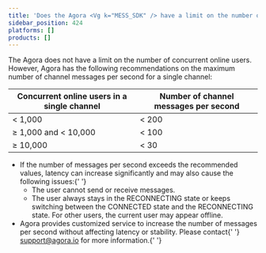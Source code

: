```yaml
---
title: 'Does the Agora <Vg k="MESS_SDK" /> have a limit on the number of concurrent online users and the frequency of sending channel messages?'
sidebar_position: 424
platforms: []
products: []
---
```



The Agora <Vg k="MESS_SDK" /> does not have a limit on the number of concurrent online users. However, Agora has the following recommendations on the maximum number of channel messages per second for a single channel:

| Concurrent online users in a single channel | Number of channel messages per second |
| ------------------------------------------- | ------------------------------------- |
| &lt; 1,000                                  | &lt; 200                              |
| &ge; 1,000 and &lt; 10,000                  | &lt; 100                              |
| &ge; 10,000                                 | &lt; 30                               |

<div class="alert note">
  <ul>
    <li>
      If the number of messages per second exceeds the recommended values, latency can increase
      significantly and may also cause the following issues:{' '}
      <ul>
        <li>The user cannot send or receive messages.</li>
        <li>
          The user always stays in the RECONNECTING state or keeps switching between the CONNECTED
          state and the RECONNECTING state. For other users, the current user may appear offline.
        </li>
      </ul>
    </li>
    <li>
      Agora provides customized service to increase the number of messages per second without
      affecting latency or stability. Please contact{' '}
      <a href="mailto:support@agora.io">support@agora.io</a> for more information.{' '}
    </li>
  </ul>
</div>
